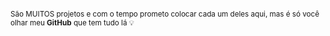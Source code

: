 
<small>

São MUITOS projetos e com o tempo prometo colocar cada um deles aqui, mas é só você olhar meu <SafeLink to='https://github.com/wellwelwel'>**GitHub**</SafeLink> que tem tudo lá 💡

</small>
